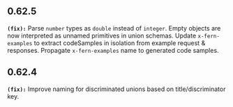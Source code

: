 ## 0.62.5
**`(fix):`** Parse `number` types as `double` instead of `integer`.
Empty objects are now interpreted as unnamed primitives in union schemas.
Update `x-fern-examples` to extract codeSamples in isolation from example request & responses.
Propagate `x-fern-examples` name to generated code samples.


## 0.62.4
**`(fix):`** Improve naming for discriminated unions based on title/discriminator key.


